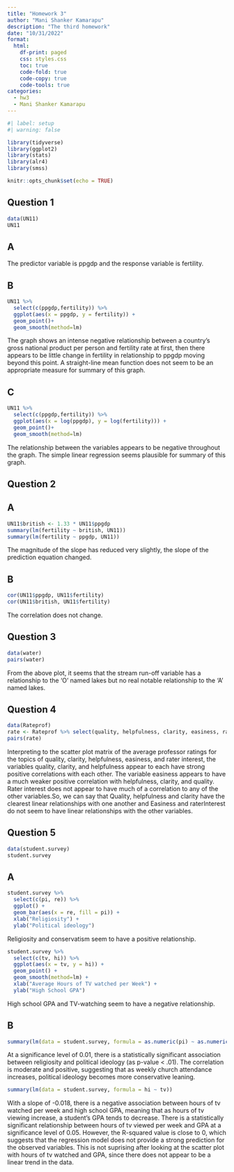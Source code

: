 ```yaml
---
title: "Homework 3"
author: "Mani Shanker Kamarapu"
description: "The third homework"
date: "10/31/2022"
format:
  html:
    df-print: paged
    css: styles.css
    toc: true
    code-fold: true
    code-copy: true
    code-tools: true
categories:
  - hw3
  - Mani Shanker Kamarapu
---
```


```r
#| label: setup
#| warning: false

library(tidyverse)
library(ggplot2)
library(stats)
library(alr4)
library(smss)

knitr::opts_chunk$set(echo = TRUE)
```

## Question 1

```r
data(UN11)
UN11
```

## A

The predictor variable is ppgdp and the response variable is fertility.

## B

```r
UN11 %>%
  select(c(ppgdp,fertility)) %>%
  ggplot(aes(x = ppgdp, y = fertility)) + 
  geom_point()+
  geom_smooth(method=lm)
```

The graph shows an intense negative relationship between a country’s gross national product per person and fertility rate at first, then there appears to be little change in fertility in relationship to ppgdp moving beyond this point. A straight-line mean function does not seem to be an appropriate measure for summary of this graph.

## C

```r
UN11 %>%
  select(c(ppgdp,fertility)) %>%
  ggplot(aes(x = log(ppgdp), y = log(fertility))) + 
  geom_point()+
  geom_smooth(method=lm)
```

The relationship between the variables appears to be negative throughout the graph. The simple linear regression seems plausible for summary of this graph. 

## Question 2

## A

```r
UN11$british <- 1.33 * UN11$ppgdp
summary(lm(fertility ~ british, UN11))
summary(lm(fertility ~ ppgdp, UN11))
```

The magnitude of the slope has reduced very slightly, the slope of the prediction equation changed.

## B

```r
cor(UN11$ppgdp, UN11$fertility)
cor(UN11$british, UN11$fertility)
```

The correlation does not change.

## Question 3

```r
data(water)
pairs(water)
```

From the above plot, it seems that the stream run-off variable has a relationship to the ‘O’ named lakes but no real notable relationship to the ‘A’ named lakes.

## Question 4

```r
data(Rateprof)
rate <- Rateprof %>% select(quality, helpfulness, clarity, easiness, raterInterest)
pairs(rate)
```

Interpreting to the scatter plot matrix of the average professor ratings for the topics of quality, clarity, helpfulness, easiness, and rater interest, the variables quality, clarity, and helpfulness appear to each have strong positive correlations with each other. The variable easiness appears to have a much weaker positive correlation with helpfulness, clarity, and quality. Rater interest does not appear to have much of a correlation to any of the other variables.So, we can say that Quality, helpfulness and clarity have the clearest linear relationships with one another and Easiness and raterInterest do not seem to have linear relationships with the other variables.

## Question 5

```r
data(student.survey)
student.survey
```

## A

```r
student.survey %>%
  select(c(pi, re)) %>%
  ggplot() + 
  geom_bar(aes(x = re, fill = pi)) +
  xlab("Religiosity") +
  ylab("Political ideology") 
```

Religiosity and conservatism seem to have a positive relationship.

```r
student.survey %>%
  select(c(tv, hi)) %>%
  ggplot(aes(x = tv, y = hi)) + 
  geom_point() +
  geom_smooth(method=lm) +
  xlab("Average Hours of TV watched per Week") +
  ylab("High School GPA") 
```

High school GPA and TV-watching seem to have a negative relationship.

## B

```r
summary(lm(data = student.survey, formula = as.numeric(pi) ~ as.numeric(re)))
```

At a significance level of 0.01, there is a statistically significant association between religiosity and political ideology (as p-value < .01). The correlation is moderate and positive, suggesting that as weekly church attendance increases, political ideology becomes more conservative leaning.

```r
summary(lm(data = student.survey, formula = hi ~ tv))
```

With a slope of -0.018, there is a negative association between hours of tv watched per week and high school GPA, meaning that as hours of tv viewing increase, a student’s GPA tends to decrease. There is a statistically significant relationship between hours of tv viewed per week and GPA at a significance level of 0.05. However, the R-squared value is close to 0, which suggests that the regression model does not provide a strong prediction for the observed variables. This is not suprising after looking at the scatter plot with hours of tv watched and GPA, since there does not appear to be a linear trend in the data.
